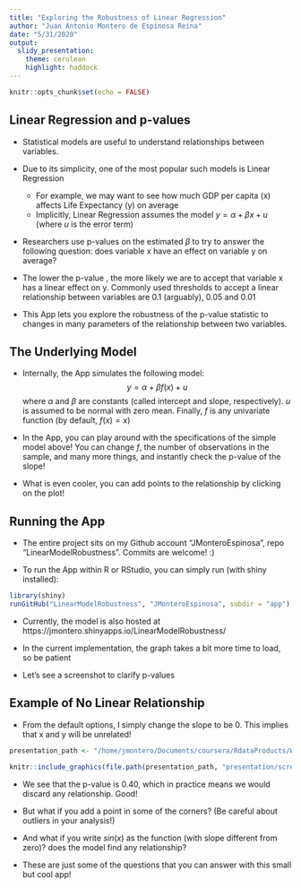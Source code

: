 ```yaml
---
title: "Exploring the Robustness of Linear Regression"
author: "Juan Antonio Montero de Espinosa Reina"
date: "5/31/2020"
output: 
  slidy_presentation:
    theme: cerulean
    highlight: haddock
---
```


```r
knitr::opts_chunk$set(echo = FALSE)
```

## Linear Regression and p-values

- Statistical models are useful to understand relationships between variables. 

- Due to its simplicity, one of the most popular such models is Linear Regression
  - For example, we may want to see how much GDP per capita (x) affects Life Expectancy (y) on average
  - Implicitly, Linear Regression assumes the model $y = \alpha + \beta x + u$ (where $u$ is the error term)

- Researchers use p-values on the estimated $\beta$ to try to answer the following question: does variable x have an effect on variable y on average?

- The lower the p-value , the more likely we are to accept that variable x has a linear effect on y. Commonly used thresholds to accept a linear relationship between variables are 0.1 (arguably), 0.05 and 0.01
  
- This App lets you explore the robustness of the p-value statistic to changes in many parameters of the relationship between two variables.


## The Underlying Model

- Internally, the App simulates the following model:
$$y  = \alpha + \beta f(x) + u$$
where $\alpha$ and $\beta$ are constants (called intercept and slope, respectively). $u$ is assumed to be normal with zero mean. Finally, $f$ is any univariate function (by default, $f(x) = x$)

- In the App, you can play around with the specifications of the simple model above! You can change $f$, the number of observations in the sample, and many more things, and instantly check the p-value of the slope!

- What is even cooler, you can add points to the relationship by clicking on the plot!

## Running the App

- The entire project sits on my Github account "JMonteroEspinosa", repo "LinearModelRobustness". Commits are welcome! :)

- To run the App within R or RStudio, you can simply run (with shiny installed):
```r
library(shiny)
runGitHub("LinearModelRobustness", "JMonteroEspinosa", subdir = "app")
```

- Currently, the model is also hosted at https://jmontero.shinyapps.io/LinearModelRobustness/

- In the current implementation, the graph takes a bit more time to load, so be patient

- Let's see a screenshot to clarify p-values

## Example of No Linear Relationship

- From the default options, I simply change the slope to be 0. This implies that x and y will be unrelated!

```r
presentation_path <- "/home/jmontero/Documents/coursera/RdataProducts/Week4/assignment/LinearModelRobustness"
```
```r
knitr::include_graphics(file.path(presentation_path, "presentation/screenshot_app.png"))
```

- We see that the p-value is 0.40, which in practice means we would discard any relationship. Good!

- But what if you add a point in some of the corners? (Be careful about outliers in your analysis!)

- And what if you write $sin(x)$ as the function (with slope different from zero)? does the model find any relationship?

- These are just some of the questions that you can answer with this small but cool app!
